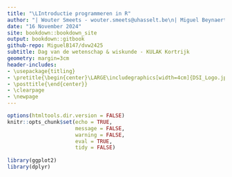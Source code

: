 ```yaml
---
title: "\LIntroductie programmeren in R"
author: "| Wouter Smeets - wouter.smeets@uhasselt.be\n| Miguel Beynaerts - miguel.beynaerts@uhasselt.be\n| Steven Abrams - steven.abrams@uhasselt.be\n"
date: "16 November 2024"
site: bookdown::bookdown_site
output: bookdown::gitbook
github-repo: MiguelB147/dvw2425
subtitle: Dag van de wetenschap & wiskunde - KULAK Kortrijk
geometry: margin=3cm
header-includes:
- \usepackage{titling}
- \pretitle{\begin{center}\LARGE\includegraphics[width=4cm]{DSI_Logo.jpg}\\[\bigskipamount]}
- \posttitle{\end{center}}
- \clearpage
- \newpage
---
```


```r
options(htmltools.dir.version = FALSE)
knitr::opts_chunk$set(echo = TRUE, 
                      message = FALSE,	
                      warning = FALSE,
                      eval = TRUE,
                      tidy = FALSE)
  
library(ggplot2)
library(dplyr)
```